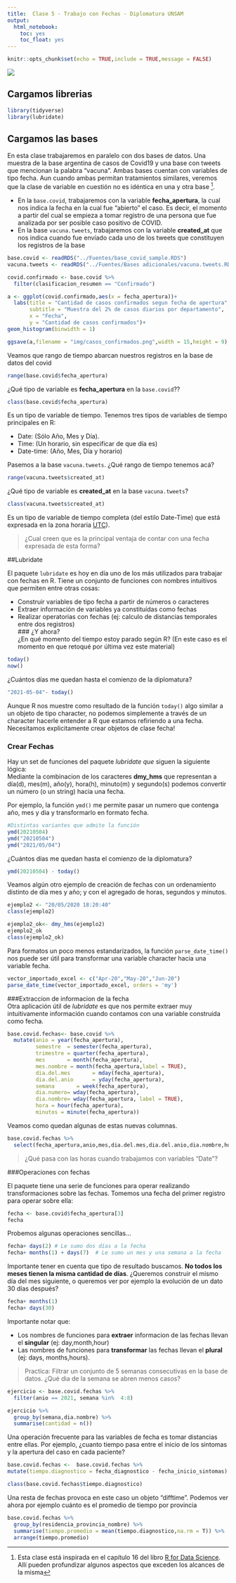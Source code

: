 ```yaml
---
title:  Clase 5 - Trabajo con Fechas - Diplomatura UNSAM
output:
  html_notebook:
    toc: yes
    toc_float: yes
---
```

```r
knitr::opts_chunk$set(echo = TRUE,include = TRUE,message = FALSE)

```

![](img/casos_confirmados.png)

## Cargamos librerias
```r
library(tidyverse)
library(lubridate)
```

## Cargamos las bases
En esta clase trabajaremos en paralelo con dos bases de datos. Una muestra de la base argentina de casos de Covid19 y una base con tweets que mencionan la palabra "vacuna". Ambas bases cuentan con variables de tipo fecha. Aun cuando ambas permitan tratamientos similares, veremos que la clase de variable en cuestión no es idéntica en una y otra base ^[Esta clase está inspirada en el capítulo 16 del libro [R for Data Science](https://es.r4ds.hadley.nz/fechas-y-horas.html). Allí pueden profundizar algunos aspectos que exceden los alcances de la misma].     

- En la ```base.covid```, trabajaremos con la variable **fecha_apertura**, la cual nos indica la fecha en la cual fue "abierto" el caso. Es decir, el momento a partir del cual se empieza a tomar registro de una persona que fue analizada por ser posible caso positivo de COVID.  
- En la base ```vacuna.tweets```, trabajaremos con la variable **created_at** que nos indica cuando fue envíado cada uno de los tweets que constituyen los registros de la base   


```r
base.covid <- readRDS("../Fuentes/base_covid_sample.RDS")
vacuna.tweets <- readRDS("../Fuentes/Bases adicionales/vacuna.tweets.RDS")
```


```r
covid.confirmado <- base.covid %>% 
  filter(clasificacion_resumen == "Confirmado")

a <- ggplot(covid.confirmado,aes(x = fecha_apertura))+
  labs(title = "Cantidad de casos confirmados segun fecha de apertura",
       subtitle = "Muestra del 2% de casos diarios por departamento",
       x = "Fecha",
       y = "Cantidad de casos confirmados")+
geom_histogram(binwidth = 1)

ggsave(a,filename = "img/casos_confirmados.png",width = 15,height = 9)
```


Veamos que rango de tiempo abarcan nuestros registros en la base de datos del covid
```r
range(base.covid$fecha_apertura)
```
¿Qué tipo de variable es **fecha_apertura** en la ```base.covid```??
```r
class(base.covid$fecha_apertura)
```
Es un tipo de variable de tiempo. Tenemos tres tipos de variables de tiempo principales en R:     

- Date: (Sólo Año, Mes y Día).   
- Time: (Un horario, sin especificar de que día es)  
- Date-time: (Año, Mes, Día y horario)    

Pasemos a la base `vacuna.tweets`. ¿Qué rango de tiempo tenemos acá?
```r
range(vacuna.tweets$created_at)
```

¿Qué tipo de variable es **created_at** en la base ```vacuna.tweets```?
```r
class(vacuna.tweets$created_at)
```
Es un tipo de variable de tiempo completa (del estilo Date-Time) que está expresada en la zona horaria [UTC](https://time.is/UTC)). 

>¿Cual creen que es la principal ventaja de contar con una fecha expresada de esta forma?      

   
##Lubridate  

El paquete `lubridate` es hoy en día uno de los más utilizados para trabajar con fechas en R. Tiene un conjunto de funciones con nombres intuitivos que permiten entre otras cosas:    

- Construir variables de tipo fecha a partir de números o caracteres    
- Extraer información de variables ya constituídas como fechas   
- Realizar operatorias con fechas (ej: calculo de distancias temporales entre dos registros)    
### ¿Y ahora?      
¿En qué momento del tiempo estoy parado según R? (En este caso es el momento en que retoqué por última vez este material)
```r
today()
now()
```
¿Cuántos días me quedan hasta el comienzo de la diplomatura?
```r
"2021-05-04"- today() 
```
Aunque R nos muestre como resultado de la función `today()` algo similar a un objeto de tipo character, no podemos simplemente a través de un character hacerle entender a R que estamos refiriendo a una fecha.     
Necesitamos explicitamente crear objetos de clase fecha!   

### Crear Fechas
Hay un set de funciones del paquete *lubridate que* siguen la siguiente lógica:          
Mediante la combinacion de los caracteres **dmy_hms** que representan a día(d), mes(m), año(y), hora(h), minuto(m) y segundo(s) podemos convertir un número (o un string) hacia una fecha.   

Por ejemplo, la función `ymd()` me permite pasar un numero que contenga año, mes y dia y transformarlo en formato fecha.
```r
#Distintas variantes que admite la función
ymd(20210504)  
ymd("20210504")
ymd("2021/05/04")
```
¿Cuántos días me quedan hasta el comienzo de la diplomatura?
```r
ymd(20210504) - today()
```
Veamos algún otro ejemplo de creación de fechas con un ordenamiento distinto de día mes y año; y con el agregado de horas, segundos y minutos.
```r
ejemplo2 <- "20/05/2020 18:20:40"
class(ejemplo2)
```

```r
ejemplo2_ok<- dmy_hms(ejemplo2)
ejemplo2_ok
class(ejemplo2_ok)
```


Para formatos un poco menos estandarizados, la función `parse_date_time()` nos puede ser útil para transformar una variable character hacia una variable fecha.
```r
vector_importado_excel <- c("Apr-20","May-20","Jun-20") 
parse_date_time(vector_importado_excel, orders = 'my')
```

###Extraccion de informacion de la fecha      
Otra aplicación útil de *lubridate* es que nos permite extraer muy intuitivamente información cuando contamos con una variable construida como fecha.     

```r
base.covid.fechas<- base.covid %>% 
  mutate(anio = year(fecha_apertura),
         semestre  = semester(fecha_apertura),
         trimestre = quarter(fecha_apertura),
         mes       = month(fecha_apertura),
         mes.nombre = month(fecha_apertura,label = TRUE),
         dia.del.mes       = mday(fecha_apertura),
         dia.del.anio      = yday(fecha_apertura),
         semana       = week(fecha_apertura),
         dia.numero= wday(fecha_apertura),
         dia.nombre= wday(fecha_apertura, label = TRUE),
         hora = hour(fecha_apertura),
         minutos = minute(fecha_apertura))


```

Veamos como quedan algunas de estas nuevas columnas.
```r
base.covid.fechas %>% 
  select(fecha_apertura,anio,mes,dia.del.mes,dia.del.anio,dia.nombre,hora)
```
>¿Qué pasa con las horas cuando trabajamos con variables "Date"?    

###Operaciones con fechas                 

El paquete tiene una serie de funciones para operar realizando transformaciones sobre las fechas. Tomemos una fecha del primer registro para operar sobre ella: 
```r
fecha <- base.covid$fecha_apertura[3]
fecha
```
Probemos algunas operaciones sencillas...
```r
fecha+ days(2) # Le sumo dos días a la fecha
fecha+ months(1) + days(7)  # Le sumo un mes y una semana a la fecha
```
Importante tener en cuenta que tipo de resultado buscamos. **No todos los meses tienen la misma cantidad de días**. ¿Queremos construir el mismo día del mes siguiente, o queremos ver por ejemplo la evolución de un dato 30 días después? 
```r
fecha+ months(1) 
fecha+ days(30) 

```


Importante notar que:         

- Los nombres de funciones para **extraer** informacion de las fechas llevan el **singular** (ej: day,month,hour)
- Las nombres de funciones para **transformar** las fechas llevan el **plural** (ej: days, months,hours).   

> Practica: Filtrar un conjunto de 5 semanas consecutivas en la base de datos. ¿Qué dia de la semana se abren menos casos?      

```r
ejercicio <- base.covid.fechas %>% 
  filter(anio == 2021, semana %in%  4:8)

ejercicio %>% 
  group_by(semana,dia.nombre) %>% 
  summarise(cantidad = n())
```

Una operación  frecuente para las variables de fecha es tomar distancias entre ellas. Por ejemplo, ¿cuanto tiempo pasa entre el inicio de los sintomas y la apertura del caso en cada paciente?
```r
base.covid.fechas <-  base.covid.fechas %>% 
mutate(tiempo.diagnostico = fecha_diagnostico - fecha_inicio_sintomas)  

class(base.covid.fechas$tiempo.diagnostico)
```

Una resta de fechas provoca en este caso un objeto "difftime". Podemos ver ahora por ejemplo cuánto es el promedio de tiempo por provincia 
```r
base.covid.fechas %>% 
  group_by(residencia_provincia_nombre) %>% 
  summarise(tiempo.promedio = mean(tiempo.diagnostico,na.rm = T)) %>% 
  arrange(tiempo.promedio)
```

